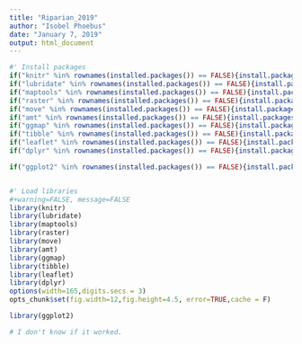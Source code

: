 ```yaml
---
title: "Riparian_2019"
author: "Isobel Phoebus"
date: "January 7, 2019"
output: html_document
---
```


```r

#' Install packages
if("knitr" %in% rownames(installed.packages()) == FALSE){install.packages("knitr")}
if("lubridate" %in% rownames(installed.packages()) == FALSE){install.packages("lubridate")}
if("maptools" %in% rownames(installed.packages()) == FALSE){install.packages("maptools")}
if("raster" %in% rownames(installed.packages()) == FALSE){install.packages("raster")}
if("move" %in% rownames(installed.packages()) == FALSE){install.packages("move")}
if("amt" %in% rownames(installed.packages()) == FALSE){install.packages("amt")}
if("ggmap" %in% rownames(installed.packages()) == FALSE){install.packages("ggmap")}
if("tibble" %in% rownames(installed.packages()) == FALSE){install.packages("tibble")}
if("leaflet" %in% rownames(installed.packages()) == FALSE){install.packages("leaflet")}
if("dplyr" %in% rownames(installed.packages()) == FALSE){install.packages("dplyr")}

if("ggplot2" %in% rownames(installed.packages()) == FALSE){install.packages("ggplot2")}


#' Load libraries
#+warning=FALSE, message=FALSE
library(knitr)
library(lubridate)
library(maptools)
library(raster)
library(move)
library(amt) 
library(ggmap)
library(tibble)
library(leaflet)
library(dplyr)
options(width=165,digits.secs = 3)
opts_chunk$set(fig.width=12,fig.height=4.5, error=TRUE,cache = F)

library(ggplot2)
```

```r

# I don't know if it worked.





```